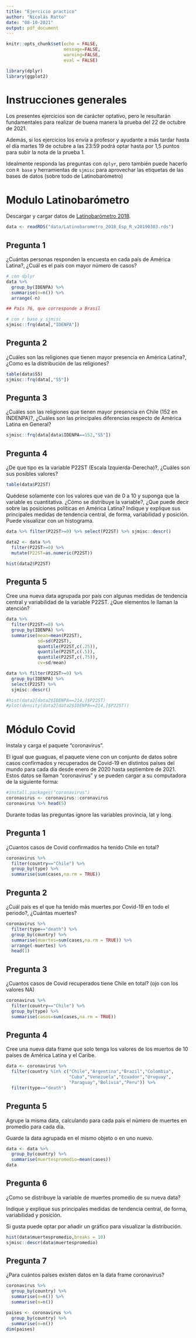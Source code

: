 ```yaml
---
title: "Ejercicio practico"
author: "Nicolás Ratto"
date: "08-10-2021"
output: pdf_document
---
```


```r
knitr::opts_chunk$set(echo = FALSE,
                      message=FALSE, 
                      warning=FALSE,
                      eval = FALSE)
```

```r
library(dplyr)
library(ggplot2)
```

# Instrucciones generales

Los presentes ejercicios son de carácter optativo, pero le resultarán fundamentales para realizar de buena manera la prueba del 22 de octubre de 2021. 

Además, si los ejercicios los envía a profesor y ayudante a más tardar hasta el día martes 19 de octubre a las 23:59 podrá optar hasta por 1,5 puntos para subir la nota de la prueba 1. 

Idealmente responda las preguntas con `dplyr`, pero también puede hacerlo con `R base` y herramientas de `sjmisc` para aprovechar las etiquetas de las bases de datos (sobre todo de Latinobarómetro)

# Modulo Latinobarómetro

Descargar y cargar datos de [Latinobarómetro 2018](https://www.latinobarometro.org/latContents.jsp).

```r
data <- readRDS("data/Latinobarometro_2018_Esp_R_v20190303.rds")
```


## Pregunta 1

¿Cuántas personas responden la encuesta en cada país de América Latina?, ¿Cuál es el país con mayor número de casos?

```r
# con dplyr
data %>% 
  group_by(IDENPA) %>% 
  summarise(n=n()) %>% 
  arrange(-n)

## País 76, que corresponde a Brasil

# con r base y sjmisc
sjmisc::frq(data[,"IDENPA"])

```



## Pregunta 2

¿Cuáles son las religiones que tienen mayor presencia en América Latina?, ¿Como es la distribución de las religiones?

```r
table(data$S5)
sjmisc::frq(data[,"S5"])
```


## Pregunta 3

¿Cuáles son las religiones que tienen mayor presencia en Chile (152 en INDENPA)?, ¿Cuáles son las principales diferencias respecto de América Latina en General?

```r
sjmisc::frq(data[data$IDENPA==152,"S5"])
```

## Pregunta 4

¿De que tipo es la variable P22ST (Escala Izquierda-Derecha)?, ¿Cuáles son sus posibles valores?

```r
table(data$P22ST)
```
Quédese solamente con los valores que van de 0 a 10 y suponga que la variable es cuantitativa. ¿Cómo se distribuye la variable?, ¿Que puede decir sobre las posiciones políticas en América Latina? Indique y explique sus principales medidas de tendencia central, de forma, variabilidad y posición. Puede visualizar con un histograma. 

```r
data %>% filter(P22ST>=0) %>% select(P22ST) %>% sjmisc::descr()

data2 <- data %>% 
  filter(P22ST>=0) %>% 
  mutate(P22ST=as.numeric(P22ST))

hist(data2$P22ST)
```

## Pregunta 5

Cree una nueva data agrupada por país con algunas medidas de tendencia central y variabilidad de la variable P22ST. ¿Que elementos le llaman la atención?

```r
data %>% 
  filter(P22ST>=0) %>% 
  group_by(IDENPA) %>% 
  summarise(mean=mean(P22ST),
            sd=sd(P22ST),
            quantile(P22ST,c(.25)),
            quantile(P22ST,c(.5)),
            quantile(P22ST,c(.75)),
            cv=sd/mean)

data %>% filter(P22ST>=0) %>% 
  group_by(IDENPA) %>% 
  select(P22ST) %>% 
  sjmisc::descr()

#hist(data2[data2$IDENPA==214,]$P22ST)
#plot(density(data2[data2$IDENPA==214,]$P22ST))

```


# Módulo Covid

Instala y carga el paquete "coronavirus".

El igual que guaguas, el paquete viene con un conjunto de datos sobre casos confirmados y recuperados de Covid-19 en distintos países del mundo para cada día desde enero de 2020 hasta septiembre de 2021. Estos datos se llaman "coronavirus" y se pueden cargar a su computadora de la siguiente forma:

```r
#install.packages("coronavirus")
coronavirus <- coronavirus::coronavirus
coronavirus %>% head(5)
```
Durante todas las preguntas ignore las variables provincia, lat y long. 

## Pregunta 1

¿Cuantos casos de Covid confirmados ha tenido Chile en total?

```r
coronavirus %>% 
  filter(country=="Chile") %>% 
  group_by(type) %>% 
  summarise(sum(cases,na.rm = TRUE))
```

## Pregunta 2

¿Cuál país es el que ha tenido más muertes por Covid-19 en todo el periodo?, ¿Cuántas muertes?

```r
coronavirus %>% 
  filter(type=="death") %>% 
  group_by(country) %>% 
  summarise(muertes=sum(cases,na.rm = TRUE)) %>% 
  arrange(-muertes) %>% 
  head(1)
```


## Pregunta 3

¿Cuantos casos de Covid recuperados tiene Chile en total? (ojo con los valores NA)

```r
coronavirus %>% 
  filter(country=="Chile") %>% 
  group_by(type) %>% 
  summarise(casos=sum(cases,na.rm = TRUE))

```



## Pregunta 4

Cree una nueva data frame que solo tenga los valores de los muertos de 10 países de América Latina y el Caribe.

```r
data <- coronavirus %>%
  filter(country %in% c("Chile","Argentina","Brazil","Colombia",
                        "Cuba","Venezuela","Ecuador","Uruguay",
                        "Paraguay","Bolivia","Peru")) %>% 
  filter(type=="death")
```


## Pregunta 5

Agrupe la misma data, calculando para cada país el número de muertes en promedio para cada día.

Guarde la data agrupada en el mismo objeto o en uno nuevo. 

```r
data <- data %>% 
  group_by(country) %>% 
  summarise(muertespromedio=mean(cases))
data
```

## Pregunta 6

¿Como se distribuye la variable de muertes promedio de su nueva data?

Indique y explique sus principales medidas de tendencia central, de forma, variabilidad y posición.

Si gusta puede optar por añadir un gráfico para visualizar la distribución.

```r
hist(data$muertespromedio,breaks = 10)
sjmisc::descr(data$muertespromedio)
```

## Pregunta 7

¿Para cuántos países existen datos en la data frame coronavirus?

```r
coronavirus %>% 
  group_by(country) %>% 
  summarise(n=n()) %>% 
  summarise(n=n())

paises <- coronavirus %>% 
  group_by(country) %>% 
  summarise(n=n())
dim(paises)
```







